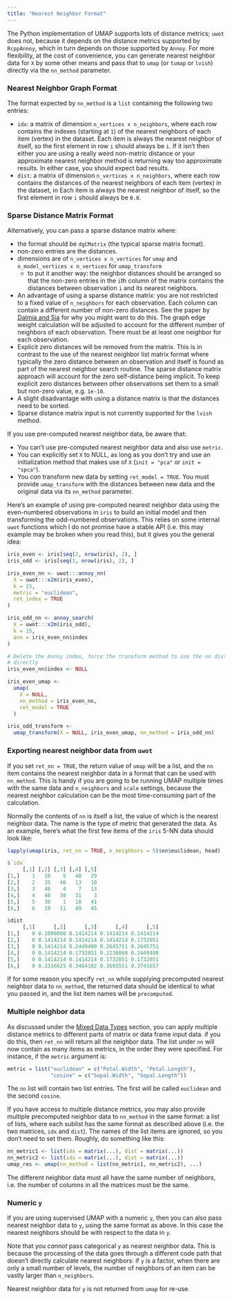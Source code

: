 ```yaml
---
title: "Nearest Neighbor Format"
---
```


The Python implementation of UMAP supports lots of distance metrics; `uwot` does
not, because it depends on the distance metrics supported by `RcppAnnoy`, which
in turn depends on those supported by `Annoy`. For more flexibility, at the
cost of convenience, you can generate nearest neighbor data for `X` by some
other means and pass that to `umap` (or `tumap` or `lvish`) directly via the
`nn_method` parameter.

### Nearest Neighbor Graph Format

The format expected by `nn_method` is a `list` containing the following two
entries:

* `idx`: a matrix of dimension `n_vertices x n_neighbors`, where each row
contains the indexes (starting at `1`) of the nearest neighbors of each item
(vertex) in the dataset. Each item is always the nearest neighbor of itself, so
the first element in row `i` should always be `i`. If it isn't then either you
are using a really weird non-metric distance or your approximate nearest
neighbor method is returning way too approximate results. In either case, you
should expect bad results.
* `dist`: a matrix of dimension `n_vertices x n_neighbors`, where each row
contains the distances of the nearest neighbors of each item (vertex) in the
dataset, in Each item is always the nearest neighbor of itself, so the first
element in row `i` should always be `0.0`.

### Sparse Distance Matrix Format

Alternatively, you can pass a sparse distance matrix where:

* the format should be `dgCMatrix` (the typical sparse matrix format).
* non-zero entries are the distances.
* dimensions are of `n_vertices x n_vertices` for `umap` and 
`n_model_vertices x n_vertices` for `umap_transform`
    * to put it another way: the neighbor distances should be arranged so that
    the non-zero entries in the `i`th column of the matrix contains the 
    distances between observation `i` and its nearest neighbors.
* An advantage of using a sparse distance matrix: you are not restricted to a
fixed value of `n_neighbors` for each observation. Each column can contain a
different number of non-zero distances. See the paper by 
[Dalmia and Sia](https://arxiv.org/abs/2108.05525) for why you might want to do
this. The graph edge weight calculation will be adjusted to account for the 
different number of neighbors of each observation. There must be at least one
neighbor for each observation.
* Explicit zero distances will be removed from the matrix. This is in contrast
to the use of the nearest neighbor list matrix format where typically the zero
distance between an observation and itself is found as part of the nearest
neighbor search routine. The sparse distance matrix approach will account for
the zero self-distance being implicit. To keep explicit zero distances between
other observations set them to a small but non-zero value, e.g. `1e-10`.
* A slight disadvantage with using a distance matrix is that the distances need
to be sorted.
* Sparse distance matrix input is not currently supported for the `lvish` 
method.

If you use pre-computed nearest neighbor data, be aware that:

* You can't use pre-computed nearest neighbor data and also use `metric`.
* You can explicitly set `X` to NULL, as long as you don't try and use an
initialization method that makes use of `X` (`init = "pca"` or `init = "spca"`).
* You *can* transform new data by setting `ret_model = TRUE`. You must provide 
`umap_transform` with the distances between new data and the original data via
its `nn_method` parameter.

Here's an example of using pre-computed nearest neighbor data using the
even-numbered observations in `iris` to build an initial model and then
transforming the odd-numbered observations. This relies on some internal `uwot`
functions which I do not promise have a stable API (i.e. this may example may be
broken when you read this), but it gives you the general idea:

```R
iris_even <- iris[seq(2, nrow(iris), 2), ]
iris_odd <- iris[seq(1, nrow(iris), 2), ]

iris_even_nn <- uwot:::annoy_nn(
  X = uwot:::x2m(iris_even),
  k = 15,
  metric = "euclidean",
  ret_index = TRUE
)

iris_odd_nn <- annoy_search(
  X = uwot:::x2m(iris_odd),
  k = 15,
  ann = iris_even_nn$index
)

# Delete the Annoy index, force the transform method to use the nn distances 
# directly
iris_even_nn$index <- NULL

iris_even_umap <-
  umap(
    X = NULL,
    nn_method = iris_even_nn,
    ret_model = TRUE
  )

iris_odd_transform <-
  umap_transform(X = NULL, iris_even_umap, nn_method = iris_odd_nn)
```

### Exporting nearest neighbor data from `uwot`

If you set `ret_nn = TRUE`, the return value of `umap` will be a list, and the
`nn` item contains the nearest neighbor data in a format that can be used
with `nn_method`. This is handy if you are going to be running UMAP multiple
times with the same data and `n_neighbors` and `scale` settings, because the
nearest neighbor calculation can be the most time-consuming part of the
calculation.

Normally the contents of `nn` is itself a list, the value of which is the
nearest neighbor data. The name is the type of metric that generated the data.
As an example, here's what the first few items of the `iris` 5-NN data should
look like:

```R
lapply(umap(iris, ret_nn = TRUE, n_neighbors = 5)$nn$euclidean, head)

$`idx`
     [,1] [,2] [,3] [,4] [,5]
[1,]    1   18    5   40   29
[2,]    2   35   46   13   10
[3,]    3   48    4    7   13
[4,]    4   48   30   31    3
[5,]    5   38    1   18   41
[6,]    6   19   11   49   45

$dist
     [,1]      [,2]      [,3]      [,4]      [,5]
[1,]    0 0.1000000 0.1414214 0.1414214 0.1414214
[2,]    0 0.1414214 0.1414214 0.1414214 0.1732051
[3,]    0 0.1414214 0.2449490 0.2645751 0.2645751
[4,]    0 0.1414214 0.1732051 0.2236068 0.2449490
[5,]    0 0.1414214 0.1414214 0.1732051 0.1732051
[6,]    0 0.3316625 0.3464102 0.3605551 0.3741657
```

If for some reason you specify `ret_nn` while supplying precomputed nearest
neighbor data to `nn_method`, the returned data should be identical to what
you passed in, and the list item names will be `precomputed`.

### Multiple neighbor data

As discussed under the
[Mixed Data Types](https://github.com/jlmelville/uwot#mixed-data-types) section,
you can apply multiple distance metrics to different parts of matrix or
data frame input data. if you do this, then `ret_nn` will return all the
neighbor data. The list under `nn` will now contain as many items as metrics,
in the order they were specified. For instance, if the `metric` argument is:

```R
metric = list("euclidean" = c("Petal.Width", "Petal.Length"),
              "cosine" = c("Sepal.Width", "Sepal.Length"))
```

The `nn` list will contain two list entries. The first will be called
`euclidean` and the second `cosine`.

If you have access to multiple distance metrics, you may also provide multiple
precomputed neighbor data to `nn_method` in the same format: a list of lists,
where each sublist has the same format as described above (i.e. the two
matrices, `idx` and `dist`). The names of the list items are ignored, so you
don't need to set them. Roughly, do something like this:

```R
nn_metric1 <- list(idx = matrix(...), dist = matrix(...))
nn_metric2 <- list(idx = matrix(...), dist = matrix(...))
umap_res <- umap(nn_method = list(nn_metric1, nn_metric2), ...)
```

The different neighbor data must all have the same number of neighbors, i.e.
the number of columns in all the matrices must be the same.

### Numeric `y`

If you are using supervised UMAP with a numeric `y`, then you can also pass
nearest neighbor data to `y`, using the same format as above. In this case the
nearest neighbors should be with respect to the data in `y`.

Note that you *cannot* pass categorical `y` as nearest neighbor data. This is
because the processing of the data goes through a different code path that
doesn't directly calculate nearest neighbors: if `y` is a factor, when there
are only a small number of levels, the number of neighbors of an item can be
vastly larger than `n_neighbors`.

Nearest neighbor data for `y` is not returned from `umap` for re-use.
